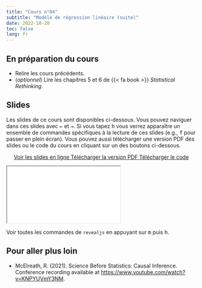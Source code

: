 ```yaml
---
title: "Cours n°04"
subtitle: "Modèle de régression linéaire (suite)"
date: 2022-10-20
toc: false
lang: fr
---
```


## En préparation du cours

- Relire les cours précédents.
- (*optionnel*) Lire les chapitres 5 et 6 de {{< fa book >}} *Statistical Rethinking*.

## Slides

Les slides de ce cours sont disponibles ci-dessous. Vous pouvez naviguer dans ces slides avec <kbd>←</kbd> et <kbd>→</kbd>. Si vous tapez <kbd>h</kbd> vous verrez apparaître un ensemble de commandes spécifiques à la lecture de ces slides (e.g., <kbd>f</kbd> pour passer en plein écran). Vous pouvez aussi télécharger une version PDF des slides ou le code du cours en cliquant sur un des boutons ci-dessous.

<p class="buttons" style="text-align:center;"><a class="btn btn-danger" target="_blank" href="../slides/html/cours04.html"><i class="fa-solid fa-arrow-up-right-from-square"></i> Voir les slides en ligne </a> <a class="btn btn-danger" target="_blank" href="../slides/pdf/cours04.pdf" role="button"><i class="fa-solid fa-file-pdf"></i> Télécharger la version PDF </a> <a class="btn btn-danger" target="_blank" href="../slides/code/cours04.R"><i class="fa-solid fa-code"></i> Télécharger le code </a> </p>

<div class="ratio ratio-16x9"> <iframe src="../slides/html/cours04.html"></iframe> </div>

::: {.callout-tip}
Voir toutes les commandes de `revealjs` en appuyant sur <kbd>m</kbd> puis <kbd>h</kbd>.
:::

## Pour aller plus loin

- McElreath, R. (2021). Science Before Statistics: Causal Inference. Conference recording available at <https://www.youtube.com/watch?v=KNPYUVmY3NM>.
